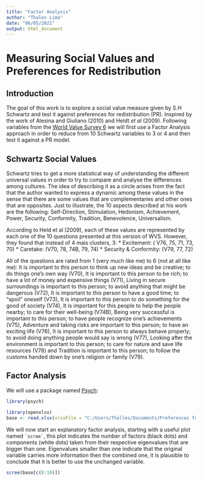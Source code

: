 ---
title: "Factor Analysis"
author: "Thales Lima"
date: "06/05/2021"
output: html_document
---

# Measuring Social Values and Preferences for Redistribution
  
## Introduction
  
The goal of this work is to explore a social value measure given by S.H Schwartz
and test it against preferences for redistribution (PR). Inspired by the work of Alesina and Giuliano
(2010) and Heldt *et al* (2009). Following variables from the [World Value Survey 6](https://www.worldvaluessurvey.org/wvs.jsp) we will first use a Factor Analysis approach in order to reduce from 10 Schwartz variables to 3 or 4 and then test it against a PR model. 
  
## Schwartz Social Values
  
Schwartz tries to get a more statistical way of understanding the different universal values in order to try to compare and analyse the differences among cultures. The idea of describing it as a circle arises from the fact that the author wanted to express a dynamic among these values in the sense that there are some values that are complementaries and other ones that are opposites. Just to illustrate, the 10 aspects described at his work are the following: Self-Direction,  Stimulation, Hedonism, Achievement, Power, Security, Conformity, Tradition, Benevolence, Universalism.
  
According to Held et al (2009), each of these values are represented by each one of the 10 questions presented at this version of WVS. However, they found that instead of 4 mais clusters, 3: 
    * Excitement: ( V76, 75, 71, 73, 70)
    * Caretake: (V70, 78, 74B, 79, 74)
    * Security & Conformity: (V79, 77, 72)
  
All of the questions are rated from 1 (very much like me) to 6 (not at all like me): It is important to this person to think up new ideas and be creative; to do things one’s own way (V70), It is important to this person to be rich; to have a lot of money and expensive things (V71), Living in secure surroundings is important to this person; to avoid anything that might be dangerous (V72), It is important to this person to have a good time; to “spoil” oneself (V73), It is important to this person to do something for the good of society (V74), It is important for this people to help the people nearby; to care for their well-being (V74B), Being very successful is important to this person; to have people recognize one’s achievements (V75), Adventure and taking risks are important to this person; to have an exciting life (V76), It is important to this person to always behave properly; to avoid doing anything people would say is wrong (V77), Looking after the environment is important to this person; to care for nature and save life resources (V78) and Tradition is important to this person; to follow the customs handed down by one’s religion or family (V79).
  
## Factor Analysis   
  
We will use a package named [Psych](https://cran.r-project.org/web/packages/psych/index.html):
  
```{r pacotes}
library(psych)
```
  
```{r include = FALSE} 
library(openxlsx)
base <- read.xlsx(xlsxFile = "C:/Users/Thalles/Documents/Preferences for Redistribution/Bases/Recoded data - 12-08.xlsx")
```
  
We will now start an explanatory factor analysis, starting with a useful plot named `` `scree` ``, this plot  indicates the number of factors (black dots) and components (white dots) taken from their respective eigenvalues that are bigger than one. Eigenvalues smaller than one indicate that the original variable carries more information then the combined one, it is plausible to conclude that it is better to use the unchanged variable.    

``` {r scree}
scree(base[c(8:18)])
```

  

